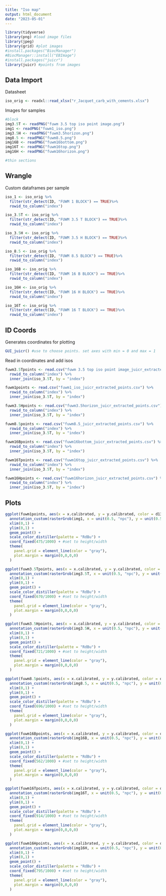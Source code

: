 ```yaml
---
title: "Iso map"
output: html_document
date: "2023-05-01"
---
```


```r
library(tidyverse)
library(png) #load image files
library(jpeg)
library(grid) #plot images
#install.packages("BiocManager")
#BiocManager::install("EBImage")
#install.packages("juicr")
library(juicr) #points from images
```

## Data Import
Datasheet
```r
iso_orig <- readxl::read_xlsx("r_Jacquet_carb_with_cements.xlsx")
```
Images for samples
```r
#block
img3.5T <- readPNG("fuwm 3.5 top iso point image.png")
img1 <- readPNG("fuwm1_iso.png")
img3.5H <- readPNG("fuwm3.5horizon.png")
img8.5 <- readPNG("fuwm8.5.png")
img16B <- readPNG("fuwm16bottom.png")
img16T <- readPNG("fuwm16top.png")
img16H <- readPNG("fuwm16horizon.png")

#thin sections
```

## Wrangle
Custom dataframes per sample
```r
iso_1 <- iso_orig %>%
  filter(str_detect(ID, "FUWM 1 BLOCK") == TRUE)%>%
  rowid_to_column("index")

iso_3.5T <- iso_orig %>%
  filter(str_detect(ID, "FUWM 3.5 T BLOCK") == TRUE)%>%
  rowid_to_column("index")

iso_3.5H <- iso_orig %>%
  filter(str_detect(ID, "FUWM 3.5 H BLOCK") == TRUE)%>%
  rowid_to_column("index")

iso_8.5 <- iso_orig %>%
  filter(str_detect(ID, "FUWM 8.5 BLOCK") == TRUE)%>%
  rowid_to_column("index")

iso_16B <- iso_orig %>%
  filter(str_detect(ID, "FUWM 16 B BLOCK") == TRUE)%>%
  rowid_to_column("index")

iso_16H <- iso_orig %>%
  filter(str_detect(ID, "FUWM 16 H BLOCK") == TRUE)%>%
  rowid_to_column("index")

iso_16T <- iso_orig %>%
  filter(str_detect(ID, "FUWM 16 T BLOCK") == TRUE)%>%
  rowid_to_column("index")
```

## ID Coords
Generates coordinates for plotting
```r
GUI_juicr() #use to choose points. set axes with min = 0 and max = 1
```

Read in coordinates and add isos
```r
fuwm3.5Tpoints <- read.csv("fuwm 3.5 top iso point image_juicr_extracted_points.csv") %>%
  rowid_to_column("index") %>%
  inner_join(iso_3.5T, by = "index")

fuwm1points <- read.csv("fuwm1_iso_juicr_extracted_points.csv") %>%
  rowid_to_column("index") %>%
  inner_join(iso_3.5T, by = "index")

fuwm3.5Hpoints <- read.csv("fuwm3.5horizon_juicr_extracted_points.csv") %>%
  rowid_to_column("index") %>%
  inner_join(iso_3.5T, by = "index")

fuwm8.5points <- read.csv("fuwm8.5_juicr_extracted_points.csv") %>%
  rowid_to_column("index") %>%
  inner_join(iso_3.5T, by = "index")

fuwm16Bpoints <- read.csv("fuwm16bottom_juicr_extracted_points.csv") %>%
  rowid_to_column("index") %>%
  inner_join(iso_3.5T, by = "index")

fuwm16Tpoints <- read.csv("fuwm16top_juicr_extracted_points.csv") %>%
  rowid_to_column("index") %>%
  inner_join(iso_3.5T, by = "index")

fuwm16Hpoints <- read.csv("fuwm16horizon_juicr_extracted_points.csv") %>%
  rowid_to_column("index") %>%
  inner_join(iso_3.5T, by = "index")
```

## Plots
```r
ggplot(fuwm1points, aes(x = x.calibrated, y = y.calibrated, color = d13C)) +
  annotation_custom(rasterGrob(img1, x = unit(0.5, "npc"), y = unit(0.5, "npc")), xmin = 0, xmax = 1, ymin = 0, ymax = 1) +
  xlim(0,1) +
  ylim(0,1) +
  geom_point() +
  scale_color_distiller(palette = "RdBu") +
  coord_fixed(475/1000) + #set to height/width
  theme(
    panel.grid = element_line(color = "gray"),
    plot.margin = margin(0,0,0,0)
  )
```

```r
ggplot(fuwm3.5Tpoints, aes(x = x.calibrated, y = y.calibrated, color = d13C)) +
  annotation_custom(rasterGrob(img3.5T, x = unit(0.5, "npc"), y = unit(0.5, "npc")), xmin = 0, xmax = 1, ymin = 0, ymax = 1) +
  xlim(0,1) +
  ylim(0,1) +
  geom_point() +
  scale_color_distiller(palette = "RdBu") +
  coord_fixed(670/1000) + #set to height/width
  theme(
    panel.grid = element_line(color = "gray"),
    plot.margin = margin(0,0,0,0)
  )
```

```r
ggplot(fuwm3.5Hpoints, aes(x = x.calibrated, y = y.calibrated, color = d13C)) +
  annotation_custom(rasterGrob(img3.5H, x = unit(0.5, "npc"), y = unit(0.5, "npc")), xmin = 0, xmax = 1, ymin = 0, ymax = 1) +
  xlim(0,1) +
  ylim(0,1) +
  geom_point() +
  scale_color_distiller(palette = "RdBu") +
  coord_fixed(721/1000) + #set to height/width
  theme(
    panel.grid = element_line(color = "gray"),
    plot.margin = margin(0,0,0,0)
  )
```

```r
ggplot(fuwm8.5points, aes(x = x.calibrated, y = y.calibrated, color = d13C)) +
  annotation_custom(rasterGrob(img8.5, x = unit(0.5, "npc"), y = unit(0.5, "npc")), xmin = 0, xmax = 1, ymin = 0, ymax = 1) +
  xlim(0,1) +
  ylim(0,1) +
  geom_point() +
  scale_color_distiller(palette = "RdBu") +
  coord_fixed(696/1000) + #set to height/width
  theme(
    panel.grid = element_line(color = "gray"),
    plot.margin = margin(0,0,0,0)
  )
```

```r
ggplot(fuwm16Bpoints, aes(x = x.calibrated, y = y.calibrated, color = d13C)) +
  annotation_custom(rasterGrob(img16B, x = unit(0.5, "npc"), y = unit(0.5, "npc")), xmin = 0, xmax = 1, ymin = 0, ymax = 1) +
  xlim(0,1) +
  ylim(0,1) +
  geom_point() +
  scale_color_distiller(palette = "RdBu") +
  coord_fixed(562/1000) + #set to height/width
  theme(
    panel.grid = element_line(color = "gray"),
    plot.margin = margin(0,0,0,0)
  )
```

```r
ggplot(fuwm16Tpoints, aes(x = x.calibrated, y = y.calibrated, color = d13C)) +
  annotation_custom(rasterGrob(img16T, x = unit(0.5, "npc"), y = unit(0.5, "npc")), xmin = 0, xmax = 1, ymin = 0, ymax = 1) +
  xlim(0,1) +
  ylim(0,1) +
  geom_point() +
  scale_color_distiller(palette = "RdBu") +
  coord_fixed(914/1000) + #set to height/width
  theme(
    panel.grid = element_line(color = "gray"),
    plot.margin = margin(0,0,0,0)
  )
```

```r
ggplot(fuwm16Hpoints, aes(x = x.calibrated, y = y.calibrated, color = d13C)) +
  annotation_custom(rasterGrob(img16H, x = unit(0.5, "npc"), y = unit(0.5, "npc")), xmin = 0, xmax = 1, ymin = 0, ymax = 1) +
  xlim(0,1) +
  ylim(0,1) +
  geom_point() +
  scale_color_distiller(palette = "RdBu") +
  coord_fixed(795/1000) + #set to height/width
  theme(
    panel.grid = element_line(color = "gray"),
    plot.margin = margin(0,0,0,0)
  )
```